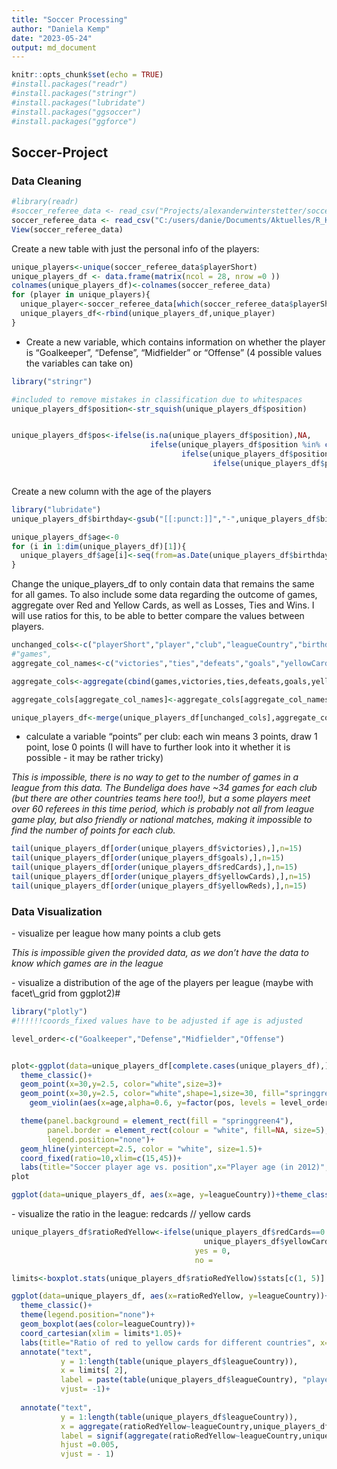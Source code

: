 ```yaml
---
title: "Soccer Processing"
author: "Daniela Kemp"
date: "2023-05-24"
output: md_document
---
```


```r
knitr::opts_chunk$set(echo = TRUE)
#install.packages("readr")
#install.packages("stringr")
#install.packages("lubridate")
#install.packages("ggsoccer")
#install.packages("ggforce")
```

## Soccer-Project

### Data Cleaning

```r
#library(readr)
#soccer_referee_data <- read_csv("Projects/alexanderwinterstetter/soccer_referee_data.csv")
soccer_referee_data <- read_csv("C:/users/danie/Documents/Aktuelles/R_Kurs/R_Kurs_Git/Projects/alexanderwinterstetter/soccer_referee_data.csv")
View(soccer_referee_data)
```

Create a new table with just the personal info of the players:

```r
unique_players<-unique(soccer_referee_data$playerShort)
unique_players_df <- data.frame(matrix(ncol = 28, nrow =0 ))
colnames(unique_players_df)<-colnames(soccer_referee_data)
for (player in unique_players){
  unique_player<-soccer_referee_data[which(soccer_referee_data$playerShort==player),][1,]
  unique_players_df<-rbind(unique_players_df,unique_player)
}

```

-   Create a new variable, which contains information on whether the player is "Goalkeeper", "Defense", "Midfielder" or "Offense" (4 possible values the variables can take on)

```r
library("stringr")

#included to remove mistakes in classification due to whitespaces
unique_players_df$position<-str_squish(unique_players_df$position)


unique_players_df$pos<-ifelse(is.na(unique_players_df$position),NA, 
                               ifelse(unique_players_df$position %in% c("Attacking Midfielder","Right Midfielder","Defensive Midfielder","Left Midfielder"), "Midfielder", 
                                      ifelse(unique_players_df$position %in% c("Right Winger","Center Forward","Left Winger"), "Offense", 
                                             ifelse(unique_players_df$position %in% c("Goalkeeper"),"Goalkeeper", "Defense"))))



```

Create a new column with the age of the players

```r
library("lubridate")
unique_players_df$birthday<-gsub("[[:punct:]]","-",unique_players_df$birthday) %>% dmy()

unique_players_df$age<-0
for (i in 1:dim(unique_players_df)[1]){
  unique_players_df$age[i]<-seq(from=as.Date(unique_players_df$birthday[i]), to=as.Date("2012/12/31"),by="year") %>% length()
}

```

Change the unique_players_df to only contain data that remains the same for all games. To also include some data regarding the outcome of games, aggregate over Red and Yellow Cards, as well as Losses, Ties and Wins. I will use ratios for this, to be able to better compare the values between players.

```r
unchanged_cols<-c("playerShort","player","club","leagueCountry","birthday","height","weight","position","photoID", "pos", "age")
#"games",   
aggregate_col_names<-c("victories","ties","defeats","goals","yellowCards","yellowReds","redCards" )

aggregate_cols<-aggregate(cbind(games,victories,ties,defeats,goals,yellowCards,yellowReds,redCards)  ~ playerShort, data = soccer_referee_data, sum)

aggregate_cols[aggregate_col_names]<-aggregate_cols[aggregate_col_names]/aggregate_cols$games

unique_players_df<-merge(unique_players_df[unchanged_cols],aggregate_cols, by.x="playerShort",by.y = "playerShort")

```

-   calculate a variable "points" per club: each win means 3 points, draw 1 point, lose 0 points (I will have to further look into it whether it is possible - it may be rather tricky)

*This is impossible, there is no way to get to the number of games in a league from this data. The Bundeliga does have \~34 games for each club (but there are other countries teams here too!), but a some players meet over 60 referees in this time period, which is probably not all from league game play, but also friendly or national matches, making it impossible to find the number of points for each club.*

```r
tail(unique_players_df[order(unique_players_df$victories),],n=15)
tail(unique_players_df[order(unique_players_df$goals),],n=15)
tail(unique_players_df[order(unique_players_df$redCards),],n=15)
tail(unique_players_df[order(unique_players_df$yellowCards),],n=15)
tail(unique_players_df[order(unique_players_df$yellowReds),],n=15)
```

### Data Visualization

\- visualize per league how many points a club gets

*This is impossible given the provided data, as we don't have the data to know which games are in the league*

\- visualize a distribution of the age of the players per league (maybe with facet\\\_grid from ggplot2)\#

```r
library("plotly")
#!!!!!!coords_fixed values have to be adjusted if age is adjusted

level_order<-c("Goalkeeper","Defense","Midfielder","Offense")


plot<-ggplot(data=unique_players_df[complete.cases(unique_players_df),] )+
  theme_classic()+
  geom_point(x=30,y=2.5, color="white",size=3)+
  geom_point(x=30,y=2.5, color="white",shape=1,size=30, fill="springgreen4", stroke=3)+
    geom_violin(aes(x=age,alpha=0.6, y=factor(pos, levels = level_order), col=pos, fill=pos))+

  theme(panel.background = element_rect(fill = "springgreen4"),
        panel.border = element_rect(colour = "white", fill=NA, size=5),
        legend.position="none")+
  geom_hline(yintercept=2.5, color = "white", size=1.5)+
  coord_fixed(ratio=10,xlim=c(15,45))+
  labs(title="Soccer player age vs. position",x="Player age (in 2012)", y="Player position")
plot  
```

```r
ggplot(data=unique_players_df, aes(x=age, y=leagueCountry))+theme_classic()+geom_violin(aes(fill=leagueCountry))

```

\- visualize the ratio in the league: redcards // yellow cards

```r
unique_players_df$ratioRedYellow<-ifelse(unique_players_df$redCards==0|
                                           unique_players_df$yellowCards==0, 
                                         yes = 0, 
                                         no =                          unique_players_df$redCards/unique_players_df$yellowCards)

limits<-boxplot.stats(unique_players_df$ratioRedYellow)$stats[c(1, 5)]

ggplot(data=unique_players_df, aes(x=ratioRedYellow, y=leagueCountry))+
  theme_classic()+
  theme(legend.position="none")+
  geom_boxplot(aes(color=leagueCountry))+
  coord_cartesian(xlim = limits*1.05)+
  labs(title="Ratio of red to yellow cards for different countries", x= "Red cards/yellow cards",y="")+
  annotate("text",
           y = 1:length(table(unique_players_df$leagueCountry)),
           x = limits[ 2],
           label = paste(table(unique_players_df$leagueCountry), "players"),
           vjust= -1)+
  
  annotate("text",
           y = 1:length(table(unique_players_df$leagueCountry)),
           x = aggregate(ratioRedYellow~leagueCountry,unique_players_df,median)[,2],
           label = signif(aggregate(ratioRedYellow~leagueCountry,unique_players_df,median)[,2],digits=3),
           hjust =0.005,
           vjust = - 1)

```
